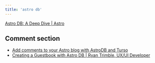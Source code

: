 ```yaml
---
title: 'astro db'
---
```


[Astro DB: A Deep Dive | Astro](https://astro.build/blog/astro-db-deep-dive/)

## Comment section

- [Add comments to your Astro blog with AstroDB and Turso](https://turso.tech/blog/add-comments-to-your-astro-blog-with-astrodb-and-turso)
- [Creating a Guestbook with Astro DB | Ryan Trimble, UX/UI Developer](https://ryantrimble.com/blog/creating-a-guestbook-with-astro-db.html)